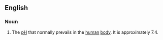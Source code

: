 ==English==

===Noun===
{{en-noun|sg=[[physiologic]] [[pH]]|-}}

# {{biochemistry}} The [[pH]] that normally prevails in the [[human]] [[body]]. It is approximately 7.4.